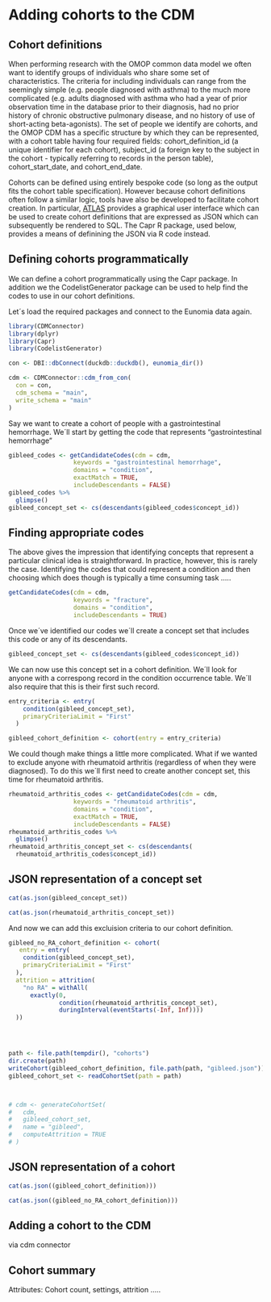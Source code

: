 # Adding cohorts to the CDM

## Cohort definitions

When performing research with the OMOP common data model we often want to identify groups of individuals who share some set of characteristics. The criteria for including individuals can range from the seemingly simple (e.g. people diagnosed with asthma) to the much more complicated (e.g. adults diagnosed with asthma who had a year of prior observation time in the database prior to their diagnosis, had no prior history of chronic obstructive pulmonary disease, and no history of use of short-acting beta-agonists). The set of people we identify are cohorts, and the OMOP CDM has a specific structure by which they can be represented, with a cohort table having four required fields: cohort_definition_id (a unique identifier for each cohort), subject_id (a foreign key to the subject in the cohort - typically referring to records in the person table), cohort_start_date, and cohort_end_date.

Cohorts can be defined using entirely bespoke code (so long as the output fits the cohort table specification). However because cohort definitions often follow a similar logic, tools have also be developed to facilitate cohort creation. In particular, [ATLAS](https://atlas-demo.ohdsi.org) provides a graphical user interface which can be used to create cohort definitions that are expressed as JSON which can subsequently be rendered to SQL. The Capr R package, used below, provides a means of definining the JSON via R code instead.

## Defining cohorts programmatically

We can define a cohort programmatically using the Capr package. In addition we the CodelistGenerator package can be used to help find the codes to use in our cohort definitions.

Let´s load the required packages and connect to the Eunomia data again.

```r
library(CDMConnector)
library(dplyr)
library(Capr)
library(CodelistGenerator)

con <- DBI::dbConnect(duckdb::duckdb(), eunomia_dir())

cdm <- CDMConnector::cdm_from_con(
  con = con,
  cdm_schema = "main",
  write_schema = "main"
)
```

Say we want to create a cohort of people with a gastrointestinal hemorrhage. We´ll start by getting the code that represents "gastrointestinal hemorrhage" 

```r
gibleed_codes <- getCandidateCodes(cdm = cdm, 
                  keywords = "gastrointestinal hemorrhage",
                  domains = "condition",
                  exactMatch = TRUE,
                  includeDescendants = FALSE)
gibleed_codes %>% 
  glimpse()
gibleed_concept_set <- cs(descendants(gibleed_codes$concept_id))
```

::: {.callout-tip collapse="true"}
## Finding appropriate codes
The above gives the impression that identifying concepts that represent a particular clinical idea is straightforward. In practice, however, this is rarely the case. Identifying the codes that could represent a condition and then choosing which does though is typically a time consuming task .....

```r
getCandidateCodes(cdm = cdm, 
                  keywords = "fracture",
                  domains = "condition",
                  includeDescendants = TRUE)
```

:::


Once we´ve identified our codes we´ll create a concept set that includes this code or any of its descendants.
```r
gibleed_concept_set <- cs(descendants(gibleed_codes$concept_id))
```

We can now use this concept set in a cohort definition. We´ll look for anyone with a correspong record in the condition occurrence table. We´ll also require that this is their first such record.

```r
entry_criteria <- entry(
    condition(gibleed_concept_set),
    primaryCriteriaLimit = "First"
  )

gibleed_cohort_definition <- cohort(entry = entry_criteria)
```

We could though make things a little more complicated. What if we wanted to exclude anyone with rheumatoid arthritis (regardless of when they were diagnosed). To do this we´ll first need to create another concept set, this time for rheumatoid arthritis.

```r
rheumatoid_arthritis_codes <- getCandidateCodes(cdm = cdm, 
                  keywords = "rheumatoid arthritis",
                  domains = "condition",
                  exactMatch = TRUE,
                  includeDescendants = FALSE)
rheumatoid_arthritis_codes %>% 
  glimpse()
rheumatoid_arthritis_concept_set <- cs(descendants(
  rheumatoid_arthritis_codes$concept_id))
```

::: {.callout-tip collapse="true"}
## JSON representation of a concept set

```r
cat(as.json(gibleed_concept_set))

cat(as.json(rheumatoid_arthritis_concept_set))
```
:::

And now we can add this excluision criteria to our cohort definition.

```r
gibleed_no_RA_cohort_definition <- cohort(
   entry = entry(
    condition(gibleed_concept_set),
    primaryCriteriaLimit = "First"
  ),
  attrition = attrition(
    "no RA" = withAll(
      exactly(0,
              condition(rheumatoid_arthritis_concept_set),
              duringInterval(eventStarts(-Inf, Inf))))
  ))




path <- file.path(tempdir(), "cohorts")
dir.create(path)
writeCohort(gibleed_cohort_definition, file.path(path, "gibleed.json"))
gibleed_cohort_set <- readCohortSet(path = path)



# cdm <- generateCohortSet(
#   cdm,
#   gibleed_cohort_set,
#   name = "gibleed",
#   computeAttrition = TRUE
# )

```


::: {.callout-tip collapse="true"}
## JSON representation of a cohort

```r
cat(as.json((gibleed_cohort_definition)))

cat(as.json((gibleed_no_RA_cohort_definition)))
```
:::

## Adding a cohort to the CDM

via cdm connector

## Cohort summary

Attributes: Cohort count, settings, attrition .....
